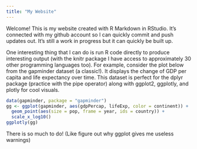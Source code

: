 ```yaml
---
title: "My Website"
---
```


Welcome! This is my website created with R Markdown in RStudio. It's connected with my github account so I can quickly commit and push updates out. It's still a work in progress but it can quickly be built up.   

One interesting thing that I can do is run R code directly to produce interesting output (with the knitr package I have access to approximately 30 other programming languages too). For example, consider the plot below from the gapminder dataset (a classic!). It displays the change of GDP per capita and life expectancy over time. This dataset is perfect for the dplyr package (practice with the pipe operator) along with ggplot2, ggplotly, and plotly for cool visuals. 





```r
data(gapminder, package = "gapminder")
gg <- ggplot(gapminder, aes(gdpPercap, lifeExp, color = continent)) +
  geom_point(aes(size = pop, frame = year, ids = country)) +
  scale_x_log10()
ggplotly(gg)
```

There is so much to do! (Like figure out why ggplot gives me useless warnings)





